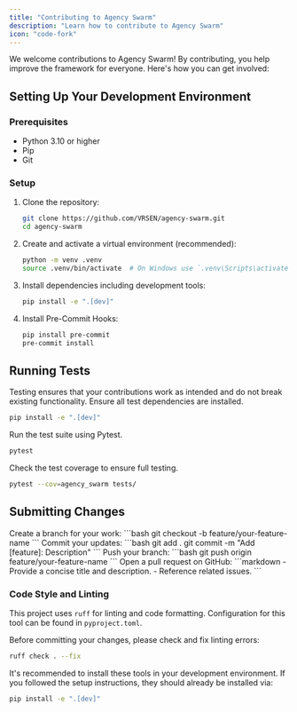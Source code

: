```yaml
---
title: "Contributing to Agency Swarm"
description: "Learn how to contribute to Agency Swarm"
icon: "code-fork"
---
```


We welcome contributions to Agency Swarm! By contributing, you help improve the framework for everyone. Here's how you can get involved:

## Setting Up Your Development Environment

### Prerequisites

- Python 3.10 or higher
- Pip
- Git

### Setup

1. Clone the repository:
   ```bash
   git clone https://github.com/VRSEN/agency-swarm.git
   cd agency-swarm
   ```
2. Create and activate a virtual environment (recommended):
   ```bash
   python -m venv .venv
   source .venv/bin/activate  # On Windows use `.venv\Scripts\activate`
   ```
3. Install dependencies including development tools:
   ```bash
   pip install -e ".[dev]"
   ```

4. Install Pre-Commit Hooks:
   ```bash
   pip install pre-commit
   pre-commit install
   ```

## Running Tests

<Tip>
  Testing ensures that your contributions work as intended and do not break existing functionality.
</Tip>

<Steps titleSize="h3">

<Step title="Install Test Dependencies" icon="download" iconType="solid">
Ensure all test dependencies are installed.

```bash
pip install -e ".[dev]"
```

</Step>

<Step title="Run Tests" icon="play" iconType="solid">
Run the test suite using Pytest.

```bash
pytest
```

</Step>

<Step title="Check Test Coverage" icon="chart-bar" iconType="solid">
Check the test coverage to ensure full testing.

```bash
pytest --cov=agency_swarm tests/
```

</Step>

</Steps>

## Submitting Changes

<AccordionGroup>

  <Accordion title="Create Branch" icon="code-branch" iconType="solid">
    Create a branch for your work:
    ```bash
    git checkout -b feature/your-feature-name
    ```
  </Accordion>

  <Accordion title="Commit Changes" icon="git" iconType="solid">
    Commit your updates:
    ```bash
    git add .
    git commit -m "Add [feature]: Description"
    ```
  </Accordion>

  <Accordion title="Push Branch" icon="code-fork" iconType="solid">
    Push your branch:
    ```bash
    git push origin feature/your-feature-name
    ```
  </Accordion>

  <Accordion title="Open PR" icon="paper-plane" iconType="solid">
    Open a pull request on GitHub:
    ```markdown
    - Provide a concise title and description.
    - Reference related issues.
    ```
  </Accordion>

</AccordionGroup>

### Code Style and Linting

This project uses `ruff` for linting and code formatting. Configuration for this tool can be found in `pyproject.toml`.

Before committing your changes, please check and fix linting errors:

```bash
ruff check . --fix
```

It's recommended to install these tools in your development environment. If you followed the setup instructions, they should already be installed via:

```bash
pip install -e ".[dev]"
```

